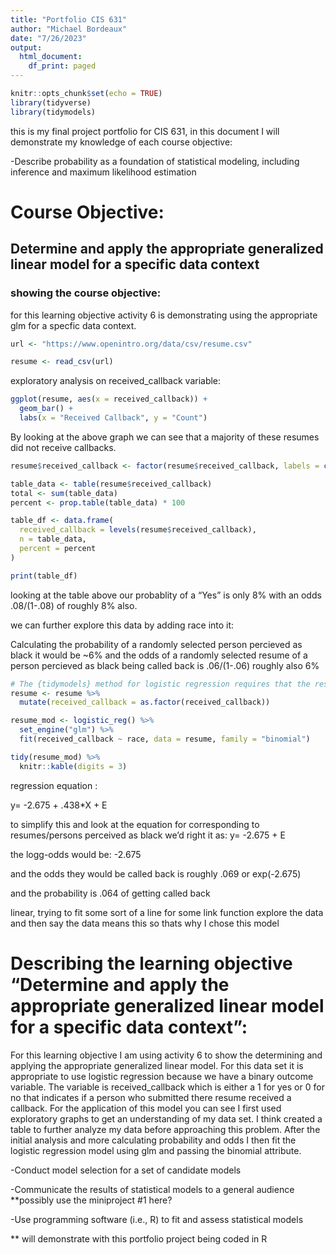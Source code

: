 ```yaml
---
title: "Portfolio CIS 631"
author: "Michael Bordeaux"
date: "7/26/2023"
output:
  html_document:
    df_print: paged
---
```


```r
knitr::opts_chunk$set(echo = TRUE)
library(tidyverse)
library(tidymodels)
```


this is my final project portfolio for CIS 631, in this document I will demonstrate my knowledge of each course objective:



-Describe probability as a foundation of statistical modeling, including inference and maximum likelihood estimation

# Course Objective:

## Determine and apply the appropriate generalized linear model for a specific data context

### showing the course objective:

for this learning objective activity 6 is demonstrating using the appropriate glm for a specfic data context.
```r


url <- "https://www.openintro.org/data/csv/resume.csv"

resume <- read_csv(url)


```
exploratory analysis on received_callback variable:
```r
ggplot(resume, aes(x = received_callback)) +
  geom_bar() +
  labs(x = "Received Callback", y = "Count")


```


By looking at the above graph we can see that a majority of these resumes did not receive callbacks.

```r

resume$received_callback <- factor(resume$received_callback, labels = c("No", "Yes"))

table_data <- table(resume$received_callback)
total <- sum(table_data)
percent <- prop.table(table_data) * 100

table_df <- data.frame(
  received_callback = levels(resume$received_callback),
  n = table_data,
  percent = percent
)

print(table_df)

```

looking at the table above our probablity of a "Yes" is only 8% with an odds .08/(1-.08) of roughly 8% also.

we can further explore this data by adding race into it:

Calculating the probability of a randomly selected person percieved as black it would be ~6% and the odds of a randomly selected resume of a person percieved as black being
called back is .06/(1-.06) roughly also 6%
```r
# The {tidymodels} method for logistic regression requires that the response be a factor variable
resume <- resume %>% 
  mutate(received_callback = as.factor(received_callback))

resume_mod <- logistic_reg() %>%
  set_engine("glm") %>%
  fit(received_callback ~ race, data = resume, family = "binomial")

tidy(resume_mod) %>% 
  knitr::kable(digits = 3)
```

regression equation :

y= -2.675 + .438*X + E

to simplify this and look at the equation for corresponding to resumes/persons perceived as black we'd right it as:
y= -2.675 + E

the logg-odds would be: -2.675

and the odds they would be called back is 
roughly .069 or exp(-2.675)

and the probability is .064 of getting called back

linear, trying to fit some sort of a line for some link function 
explore the data and then say the data means this so thats why I chose this model



# Describing the learning objective "Determine and apply the appropriate generalized linear model for a specific data context":

For this learning objective I am using activity 6 to show the determining and applying the appropriate generalized linear model. For this data set it is appropriate to use logistic regression because we have a binary outcome variable. The variable is received_callback which is either a 1 for yes or 0 for no that indicates if a person who submitted there resume received a callback. For the application of this model you can see I first used exploratory graphs to get an understanding of my data set. I think created a table to further analyze my data before approaching this problem. After the initial analysis and more calculating probability and odds I then fit the logistic regression model using glm and passing the binomial attribute. 


-Conduct model selection for a set of candidate models


-Communicate the results of statistical models to a general audience **possibly use the miniproject #1 here?



-Use programming software (i.e., R) to fit and assess statistical models

** will demonstrate with this portfolio project being coded in R



